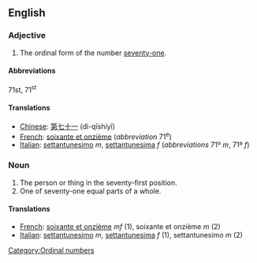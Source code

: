 ==English==

===Adjective===
# The ordinal form of the number [[seventy-one]].

====Abbreviations====
71st, 71<sup>st</sup>

====Translations====
*[[Chinese]]: [[第七十一]] (dì-qīshíyī)
*[[French]]: [[soixante et onzième]] (''abbreviation'' 71<sup>e</sup>)
*[[Italian]]: [[settantunesimo]] ''m'', [[settantunesima]] ''f'' (''abbreviations'' 71º ''m'', 71ª ''f'')

===Noun===

#The person or thing in the seventy-first position.
#One of seventy-one equal parts of a whole.

====Translations====

*[[French]]: [[soixante et onzième]]  ''mf'' (1), soixante et onzième ''m'' (2)
*[[Italian]]: [[settantunesimo]] ''m'', [[settantunesima]] ''f'' (1), settantunesimo ''m'' (2)

[[Category:Ordinal numbers]]